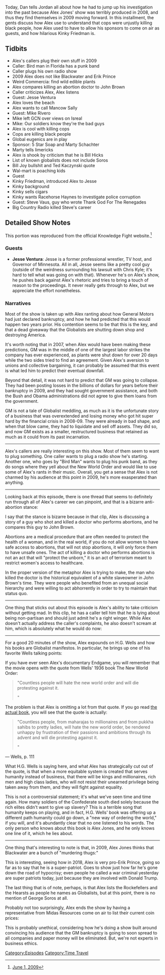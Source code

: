 {{DEFAULTSORT:
    #_EPISODE_0148:June 1-3, 2009
}}{{Episode
    | title             = June 1-3, 2009
    | caption           = Listen to this episode on [https://knowledgefight.libsyn.com/knowledge-fight-june-1-3-2009 Libsyn] [https://open.spotify.com/episode/4DenZUOfx1XauLEK2VtHMM Spotify], Read the [[Transcript/148: June 1-3, 2009|Unofficial Transcript]]
    | episodeNumber     = 148
    | length            = 01:38:07
    | airDate           = April 10, 2018
    | coverageStartDate = June 1, 2009
    | coverageEndDate   = June 3, 2009
    | episodeType       = [[:Category:Time Travel|Time Travel]]
    | appearance        = [[Erik Prince]], [[Jesse Ventura]], [[Mike Rivero]], [[Marty Schachter]], [[Bill Hicks]], [[George Soros]], [[Bill Joy]], [[Kinky Friedman]], [[Racehorse Haynes]], [[Steve Vaus]]
    | previousEpisode   = [[147: Aaron Russo]]
    | nextEpisode       = [[149: The Press Conference]]
}}

{{Stub}}

Today, Dan tells Jordan all about how he had to jump up his investigation into the past because Alex Jones' show was terribly produced in 2008, and thus they find themselves in 2009 moving forward. In this installment, the gents discuss how Alex use to understand that cops were unjustly killing black people, how Alex used to have to allow his sponsors to come on air as guests, and how hilarious Kinky Friedman is.

==Tidbits==

*Alex's callers plug their own stuff in 2009
*Caller: Bird man in Florida has a punk band
*Caller plugs his own radio show
*2009 Alex does not like Blackwater and Erik Prince
*Weird Commercia: find wild edible plants
*Alex compares killing an abortion doctor to John Brown
*Caller criticizes Alex, Alex listens
*Guest: Jesse Ventura
*Alex loves the beach
*Alex wants to call Mancow Sally
*Guest: Mike Rivero
*Mike left GCN over views on Isreal
*Mike: Our soldiers know they're the bad guys
*Alex is cool with killing cops
*Cops are killing black people
*Global eugenics are in play
*Sponsor: 5 Star Soap and Marty Schachter
*Marty tells limericks
*Alex is shook by criticism that he is Bill Hicks
*List of known globalists does not include Soros
*Bill Joy bullshit and Ted Kaczynski quote
*Wal-mart is poaching kids
*Guest
*Kinky Friedman, introduced Alex to Jesse
*Kinky background
*Kinky sells cigars
*Kinky wants Racehorse Haynes to investigate police corruption
*Guest: Steve Vaus, guy who wrote Thank God For The Renegades
*Big Country Radio killed Steve's career

==Detailed Show Notes==

This portion was reproduced from the official Knowledge Fight website.<ref>[https://knowledgefight.com/the-past/2009/6/1/june-1-2009 June 1, 2009]</ref>

===Guests===

*'''Jesse Ventura''': Jesse is a former professional wrestler, TV host, and Governor of Minnesota. All in all, Jesse seems like a pretty cool guy (outside of the weirdness surrounding his lawsuit with Chris Kyle; it's hard to tell what was going on with that). Whenever he's on Alex's show, he pushes back against Alex's rhetoric and tries to bring a touch of reason to the proceedings. It never really gets through to Alex, but we appreciate the effort nonetheless.

===Narratives===

Most of the show is taken up with Alex ranting about how General Motors had just declared bankruptcy, and how he had predicted that this would happen two years prior. His contention seems to be that this is the key, and that a dead giveaway that the Globalists are shutting down shop and destroying America.

It's worth noting that in 2007, when Alex would have been making these predictions, GM was in the middle of one of the largest labor strikes the company has ever experienced, as plants were shut down for over 20 days while the two sides tried to find an agreement. Given Alex's aversion to unions and collective bargaining, it can probably be assumed that this event is what led him to predict their eventual downfall.

Beyond that detail, it was not hard to predict that GM was going to collapse. They had been posting losses in the billions of dollars for years before their bankruptcy in 2009, and they had sought government assistance, and both the Bush and Obama administrations did not agree to give them loans from the government.

GM is not a tale of Globalist meddling, as much as it is the unfortunate story of a business that was overextended and losing money who got hit super hard by the financial crisis in 2008-09. They were already in bad shape, and when that blow came, they had to liquidate and sell off assets. They did so, and now GM exists as a smaller, restructured business that retained as much as it could from its past incarnation.

-----

Alex's callers are really interesting on this show. Most of them seem to want to plug something. One caller wants to plug a radio show he's starting. Another one, who goes by "Bird Man" wants to plug his punk band, as they do songs where they yell about the New World Order and would like to use some of Alex's rants in their music. Overall, you get a sense that Alex is not charmed by his audience at this point in 2009, he's more exasperated than anything.

-----

Looking back at this episode, there is one thread that seems to definitely run through all of Alex's career we can pinpoint, and that is a bizarre anti-abortion stance:

I say that the stance is bizarre because in that clip, Alex is discussing a story of a guy who shot and killed a doctor who performs abortions, and he compares this guy to John Brown.

Abortions are a medical procedure that are often needed to protect the health of a woman, and in the real world, if you do not allow women to have safe access to abortions, that will not stop abortions, it will only force them to have unsafe ones. The act of killing a doctor who performs abortions is not an act that will "protect the unborn," it is an act of terrorism meant to restrict women's access to healthcare.

In the proper version of the metaphor Alex is trying to make, the man who killed the doctor is the historical equivalent of a white slaveowner in John Brown's time. They were people who benefited from an unequal social hierarchy and were willing to act abhorrently in order to try to maintain that status quo.

-----

One thing that sticks out about this episode is Alex's ability to take criticism without getting mad. In this clip, he has a caller tell him that he is lying about being non-partisan and should just admit he's a right winger. While Alex doesn't actually address the caller's complaints, he also doesn't scream at him, which is absolutely what he would do now:

-----

For a good 20 minutes of the show, Alex expounds on H.G. Wells and how his books are Globalist manifestos. In particular, he brings up one of his favorite Wells talking points:

If you have ever seen Alex's documentary Endgame, you will remember that the movie opens with the quote from Wells' 1936 book The New World Order:

<blockquote>"Countless people will hate the new world order and will die protesting against it.

"</blockquote>

The problem is that Alex is omitting a lot from that quote. If you go read [https://www.voltairenet.org/IMG/pdf/Wells_New_World_Order.pdf the actual book], you will see that the quote is actually:

<blockquote>"Countless people, from maharajas to millionaires and from pukkha sahibs to pretty ladies, will hate the new world order, be rendered unhappy by frustration of their passions and ambitions through its advent and will die protesting against it.

"</blockquote>

— Wells, p. 111

What H.G. Wells is saying here, and what Alex has strategically cut out of the quote, is that when a more equitable system is created that serves humanity instead of business, that there will be kings and millionaires, rich men and high class ladies, who will not resist their unearned privilege being taken away from them, and they will fight against equality.

This is not a controversial statement; it's what we've seen time and time again. How many soldiers of the Confederate south died solely because the rich elites didn't want to give up slavery? This is a terrible song that humanity keeps on playing, and in fact, H.G. Wells' book was offering up a different path humanity could go down, a "new way of ordering the world," if you will, and it's abundantly clear that no one listened to his words. The only person who knows about this book is Alex Jones, and he only knows one line of it, which he lies about.

-----

One thing that's interesting to note is that, in 2009, Alex Jones thinks that Blackwater are a bunch of "murdering thugs:"

This is interesting, seeing how in 2018, Alex is very pro-Erik Prince, going so far as to say that he is a super-patriot. Goes to show just how far he's gone down the road of hypocrisy; even people he called a war criminal yesterday are super patriots today, just because they are involved with Donald Trump.

The last thing that is of note, perhaps, is that Alex lists the Rockefellers and the Hearsts as people he names as Globalists, but at this point, there is no mention of George Soros at all.

Probably not too surprisingly, Alex ends the show by having a representative from Midas Resources come on air to list their current coin prices:

This is probably unethical, considering how he's doing a show built around convincing his audience that the GM bankruptcy is going to soon spread to all companies and paper money will be eliminated. But, we're not experts in business ethics.

[[Category:Episodes]]
[[Category:Time Travel]]
